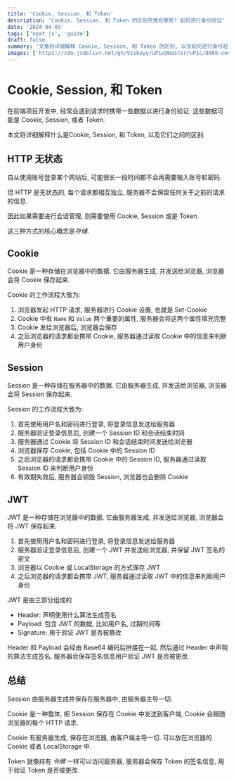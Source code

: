```yaml
---
title: 'Cookie, Session, 和 Token'
description: 'Cookie, Session, 和 Token 的区别究竟在哪里? 如何进行身份验证'
date: '2024-04-09'
tags: ['next js', 'guide']
draft: false
summary: '文章将详细解释 Cookie, Session, 和 Token 的区别, 以及如何进行身份验证, 在什么情况下应该以什么样的方式进行身份验证'
images: ['https://cdn.jsdelivr.net/gh/Viskeyy/uPic@master/uPic/0409-coverImg_169_2024491858.png']
---
```


# Cookie, Session, 和 Token

在前端项目开发中, 经常会遇到请求时携带一些数据以进行身份验证. 这些数据可能是 Cookie, Session, 或者 Token.

本文将详细解释什么是Cookie, Session, 和 Token, 以及它们之间的区别.

## HTTP 无状态

自从使用账号登录某个网站后, 可能很长一段时间都不会再需要输入账号和密码.

但 HTTP 是无状态的, 每个请求都相互独立, 服务器不会保留任何关于之前的请求的信息.

因此如果需要进行会话管理, 则需要使用 Cookie, Session 或是 Token.

这三种方式的核心概念是*存储*.

## Cookie

Cookie 是一种存储在浏览器中的数据. 它由服务器生成, 并发送给浏览器, 浏览器会将 Cookie 保存起来.

Cookie 的工作流程大致为:

1. 浏览器发起 HTTP 请求, 服务器进行 Cookie 设置, 也就是 Set-Cookie
2. Cookie 中有 `Name` 和 `Value` 两个重要的属性, 服务器会将这两个属性填充完整
3. Cookie 发给浏览器后, 浏览器会保存
4. 之后浏览器的请求都会携带 Cookie, 服务器通过读取 Cookie 中的信息来判断用户身份

## Session

Session 是一种存储在服务器中的数据. 它由服务器生成, 并发送给浏览器, 浏览器会将 Session 保存起来.

Session 的工作流程大致为:

1. 首先使用用户名和密码进行登录, 将登录信息发送给服务器
2. 服务器验证登录信息后, 创建一个 Session ID 和会话结束时间
3. 服务器通过 Cookie 将 Session ID 和会话结束时间发送给浏览器
4. 浏览器保存 Cookie, 包括 Cookie 中的 Session ID
5. 之后浏览器的请求都会携带 Cookie 中的 Session ID, 服务器通过读取 Session ID 来判断用户身份
6. 有效期失效后, 服务器会销毁 Session, 浏览器也会删除 Cookie

## JWT

JWT 是一种存储在浏览器中的数据. 它由服务器生成, 并发送给浏览器, 浏览器会将 JWT 保存起来.

1. 首先使用用户名和密码进行登录, 将登录信息发送给服务器
2. 服务器验证登录信息后, 创建一个 JWT 并发送给浏览器, 并保留 JWT 签名的密文
3. 浏览器以 Cookie 或 LocalStorage 的方式保存 JWT
4. 之后浏览器的请求都会携带 JWT, 服务器通过读取 JWT 中的信息来判断用户身份

JWT 是由三部分组成的

- Header: 声明使用什么算法生成签名
- Payload: 包含 JWT 的数据, 比如用户名, 过期时间等
- Signature: 用于验证 JWT 是否被篡改

Header 和 Payload 会经由 Base64 编码后拼接在一起, 然后通过 Header 中声明的算法生成签名, 服务器会保存签名信息用户验证 JWT 是否被更改.

## 总结

Session 由服务器生成并保存在服务器中, 由服务器主导一切.

Cookie 是一种载体, 把 Session 保存在 Cookie 中发送到客户端, Cookie 会跟随浏览器的每个 HTTP 请求.

Cookie 有服务器生成, 保存在浏览器, 由客户端主导一切. 可以放在浏览器的 Cookie 或者 LocalStorage 中.

Token 就像持有 _令牌_ 一样可以访问服务器, 服务器会保存 Token 的签名信息, 用于验证 Token 是否被更改.
